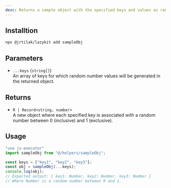 ```yaml
---
desc: Returns a sample object with the specified keys and values as random numbers.
---
```


<CodePreview methodName="sampleObj"/>

## Installtion

```bash
npx @jrtilak/lazykit add sampleObj
```

## Parameters

- `...keys` (`string[]`)  
  An array of keys for which random number values will be generated in the returned object.

## Returns

- `R | Record<string, number>`  
  A new object where each specified key is associated with a random number between 0 (inclusive) and 1 (exclusive).


## Usage
```javascript
"use js-executor"
import sampleObj from "@/helpers/sampleObj";

const keys = ["key1", "key2", "key3"];
const obj = sampleObj(...keys);
console.log(obj);
// Expected output: { key1: Number, key2: Number, key3: Number }
// Where Number is a random number between 0 and 1.
```